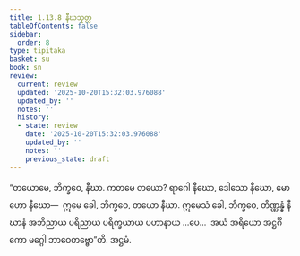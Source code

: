 ```yaml
---
title: 1.13.8 နီဃသုတ္တ
tableOfContents: false
sidebar:
  order: 8
type: tipitaka
basket: su
book: sn
review:
  current: review
  updated: '2025-10-20T15:32:03.976088'
  updated_by: ''
  notes: ''
  history:
  - state: review
    date: '2025-10-20T15:32:03.976088'
    updated_by: ''
    notes: ''
    previous_state: draft
---
```



<DynamicBreadcrumb />


<ReviewStatus review={frontmatter.review} showDetails={true} />

<HypothesisAnnotation frontmatter={frontmatter} />

<Division number="168" book="sn" e="ch" v="18" p="304">

<Paragraph number="324" book="sn">
“တယောမေ, ဘိက္ခဝေ, နီဃာ. ကတမေ တယော? ရာဂေါ နီဃော, ဒေါသော နီဃော, မောဟော နီဃော—  ဣမေ ခေါ, ဘိက္ခဝေ, တယော နီဃာ. ဣမေသံ ခေါ, ဘိက္ခဝေ, တိဏ္ဏန္နံ နီဃာနံ အဘိညာယ ပရိညာယ ပရိက္ခယာယ ပဟာနာယ …ပေ…  အယံ အရိယော အဋ္ဌင်္ဂိကော မဂ္ဂေါ ဘာဝေတဗ္ဗော”တိ.

</Paragraph>
</Division>

<Paragraph number="325" type="center" book="sn">
အဋ္ဌမံ.
</Paragraph>
